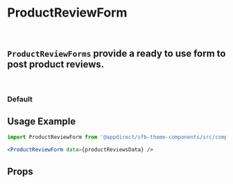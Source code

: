 
<Meta of={ProductReviewFormStories} />

# ProductReviewForm

<br />

## `ProductReviewForms` provide a ready to use form to post product reviews.

<br />

### Default

<Canvas>
  <Story of={ProductReviewFormStories.Default} />
</Canvas>

## Usage Example

<CollapsibleJsonSnippet summary="productReviewsData" code={productReviewsMock} />

```jsx
import ProductReviewForm from '@appdirect/sfb-theme-components/src/components/product-review-form/ProductReviewForm';

<ProductReviewForm data={productReviewsData} />
```

## Props

<ArgsTable of={ProductReviewForm} />
